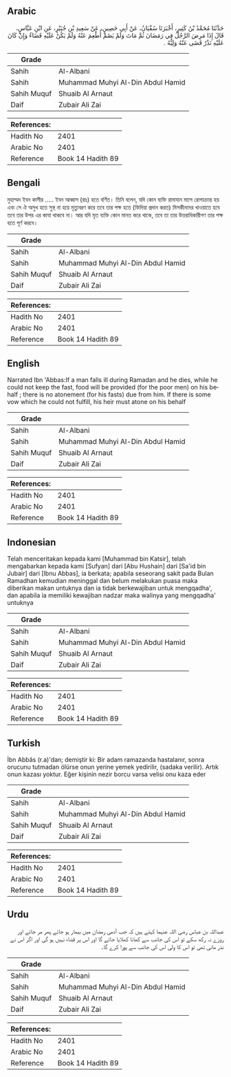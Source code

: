 ## Arabic


<div dir="rtl" lang="ar" style={{fontSize:'larger',backgroundColor:'#f8f9fa',padding:20}}>
حَدَّثَنَا مُحَمَّدُ بْنُ كَثِيرٍ، أَخْبَرَنَا سُفْيَانُ، عَنْ أَبِي حَصِينٍ، عَنْ سَعِيدِ بْنِ جُبَيْرٍ، عَنِ ابْنِ عَبَّاسٍ، قَالَ إِذَا مَرِضَ الرَّجُلُ فِي رَمَضَانَ ثُمَّ مَاتَ وَلَمْ يَصُمْ أُطْعِمَ عَنْهُ وَلَمْ يَكُنْ عَلَيْهِ قَضَاءٌ وَإِنْ كَانَ عَلَيْهِ نَذْرٌ قَضَى عَنْهُ وَلِيُّهُ ‏.‏
</div>
<div style={{backgroundColor:'#f8f9fa',padding:20, marginBottom: 10}}><table> <thead> <tr> <th>Grade</th> <th></th> </tr> </thead> <tbody> <tr><td>Sahih</td><td>Al-Albani</td></tr><tr><td>Sahih</td><td>Muhammad Muhyi Al-Din Abdul Hamid</td></tr><tr><td>Sahih Muquf</td><td>Shuaib Al Arnaut</td></tr><tr><td>Daif</td><td>Zubair Ali Zai</td></tr></tbody></table><table> <thead> <tr> <th>References:</th> <th></th> </tr> </thead> <tbody><tr><td>Hadith No</td><td>2401</td></tr><tr><td>Arabic No</td><td>2401</td></tr><tr><td>Reference</td><td>Book 14 Hadith 89</td></tr></tbody></table></div>

## Bengali


<div dir="ltr" lang="bn" style={{fontSize:'larger',backgroundColor:'#f8f9fa',padding:20}}>
মুহাম্মদ ইবন কাসীর ..... ইবন আব্বাস (রাঃ) হতে বর্ণিত। তিনি বলেন, যদি কোন ব্যক্তি রামাযান মাসে রোগাক্রান্ত হয় এবং সে ঐ অসুখ হতে সুস্থ না হয়ে মৃত্যুবরণ করে তবে তার পক্ষ হতে (ফিদিয়া প্রদান করত) মিসকীনদের খাওয়াতে হবে তবে তার উপর এর কাযা থাকবে না। আর যদি মৃত ব্যক্তি কোন মানত করে থাকে, তবে তা তার উত্তরাধিকারীগণ তার পক্ষ হতে পূর্ণ করবে।
</div>
<div style={{backgroundColor:'#f8f9fa',padding:20, marginBottom: 10}}><table> <thead> <tr> <th>Grade</th> <th></th> </tr> </thead> <tbody> <tr><td>Sahih</td><td>Al-Albani</td></tr><tr><td>Sahih</td><td>Muhammad Muhyi Al-Din Abdul Hamid</td></tr><tr><td>Sahih Muquf</td><td>Shuaib Al Arnaut</td></tr><tr><td>Daif</td><td>Zubair Ali Zai</td></tr></tbody></table><table> <thead> <tr> <th>References:</th> <th></th> </tr> </thead> <tbody><tr><td>Hadith No</td><td>2401</td></tr><tr><td>Arabic No</td><td>2401</td></tr><tr><td>Reference</td><td>Book 14 Hadith 89</td></tr></tbody></table></div>

## English


<div dir="ltr" lang="en" style={{fontSize:'larger',backgroundColor:'#f8f9fa',padding:20}}>
Narrated Ibn 'Abbas:If a man falls ill during Ramadan and he dies, while he could not keep the fast, food will be provided (for the poor men) on his behalf ; there is no atonement (for his fasts) due from him. If there is some vow which he could not fulfill, his heir must atone on his behalf
</div>
<div style={{backgroundColor:'#f8f9fa',padding:20, marginBottom: 10}}><table> <thead> <tr> <th>Grade</th> <th></th> </tr> </thead> <tbody> <tr><td>Sahih</td><td>Al-Albani</td></tr><tr><td>Sahih</td><td>Muhammad Muhyi Al-Din Abdul Hamid</td></tr><tr><td>Sahih Muquf</td><td>Shuaib Al Arnaut</td></tr><tr><td>Daif</td><td>Zubair Ali Zai</td></tr></tbody></table><table> <thead> <tr> <th>References:</th> <th></th> </tr> </thead> <tbody><tr><td>Hadith No</td><td>2401</td></tr><tr><td>Arabic No</td><td>2401</td></tr><tr><td>Reference</td><td>Book 14 Hadith 89</td></tr></tbody></table></div>

## Indonesian


<div dir="ltr" lang="id" style={{fontSize:'larger',backgroundColor:'#f8f9fa',padding:20}}>
Telah menceritakan kepada kami [Muhammad bin Katsir], telah mengabarkan kepada kami [Sufyan] dari [Abu Hushain] dari [Sa'id bin Jubair] dari [Ibnu Abbas], ia berkata; apabila seseorang sakit pada Bulan Ramadhan kemudian meninggal dan belum melakukan puasa maka diberikan makan untuknya dan ia tidak berkewajiban untuk mengqadha', dan apabila ia memiliki kewajiban nadzar maka walinya yang mengqadha' untuknya
</div>
<div style={{backgroundColor:'#f8f9fa',padding:20, marginBottom: 10}}><table> <thead> <tr> <th>Grade</th> <th></th> </tr> </thead> <tbody> <tr><td>Sahih</td><td>Al-Albani</td></tr><tr><td>Sahih</td><td>Muhammad Muhyi Al-Din Abdul Hamid</td></tr><tr><td>Sahih Muquf</td><td>Shuaib Al Arnaut</td></tr><tr><td>Daif</td><td>Zubair Ali Zai</td></tr></tbody></table><table> <thead> <tr> <th>References:</th> <th></th> </tr> </thead> <tbody><tr><td>Hadith No</td><td>2401</td></tr><tr><td>Arabic No</td><td>2401</td></tr><tr><td>Reference</td><td>Book 14 Hadith 89</td></tr></tbody></table></div>

## Turkish


<div dir="ltr" lang="tr" style={{fontSize:'larger',backgroundColor:'#f8f9fa',padding:20}}>
İbn Abbâs (r.a)'dan; demiştir ki: Bir adam ramazanda hastalanır, sonra orucunu tutmadan ölürse onun yerine yemek yedirilir, (sadaka verilir). Artık onun kazası yoktur. Eğer kişinin nezir borcu varsa velisi onu kaza eder
</div>
<div style={{backgroundColor:'#f8f9fa',padding:20, marginBottom: 10}}><table> <thead> <tr> <th>Grade</th> <th></th> </tr> </thead> <tbody> <tr><td>Sahih</td><td>Al-Albani</td></tr><tr><td>Sahih</td><td>Muhammad Muhyi Al-Din Abdul Hamid</td></tr><tr><td>Sahih Muquf</td><td>Shuaib Al Arnaut</td></tr><tr><td>Daif</td><td>Zubair Ali Zai</td></tr></tbody></table><table> <thead> <tr> <th>References:</th> <th></th> </tr> </thead> <tbody><tr><td>Hadith No</td><td>2401</td></tr><tr><td>Arabic No</td><td>2401</td></tr><tr><td>Reference</td><td>Book 14 Hadith 89</td></tr></tbody></table></div>

## Urdu


<div dir="rtl" lang="ur" style={{fontSize:'larger',backgroundColor:'#f8f9fa',padding:20}}>
عبداللہ بن عباس رضی اللہ عنہما کہتے ہیں کہ جب آدمی رمضان میں بیمار ہو جائے پھر مر جائے اور روزے نہ رکھ سکے تو اس کی جانب سے کھانا کھلایا جائے گا اور اس پر قضاء نہیں ہو گی اور اگر اس نے نذر مانی تھی تو اس کا ولی اس کی جانب سے پورا کرے گا۔
</div>
<div style={{backgroundColor:'#f8f9fa',padding:20, marginBottom: 10}}><table> <thead> <tr> <th>Grade</th> <th></th> </tr> </thead> <tbody> <tr><td>Sahih</td><td>Al-Albani</td></tr><tr><td>Sahih</td><td>Muhammad Muhyi Al-Din Abdul Hamid</td></tr><tr><td>Sahih Muquf</td><td>Shuaib Al Arnaut</td></tr><tr><td>Daif</td><td>Zubair Ali Zai</td></tr></tbody></table><table> <thead> <tr> <th>References:</th> <th></th> </tr> </thead> <tbody><tr><td>Hadith No</td><td>2401</td></tr><tr><td>Arabic No</td><td>2401</td></tr><tr><td>Reference</td><td>Book 14 Hadith 89</td></tr></tbody></table></div>